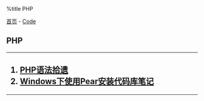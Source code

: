 %title PHP

[[../../index|首页]] - [[../index|Code]]
==PHP==
----
<h2>
# [[syntax|PHP语法拾遗]]
# [[php_pear_windows|Windows下使用Pear安装代码库笔记]]
</h2>
----
